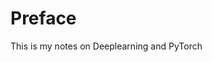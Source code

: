 # Preface {.unnumbered}

::: {.callout-note appearance="default" collapse="false"}
This is my notes on Deeplearning and PyTorch
:::